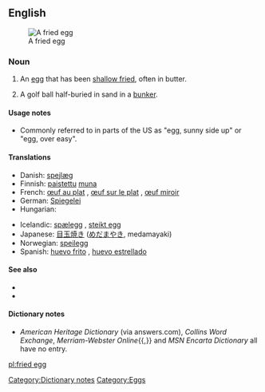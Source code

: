 ==English==
[[Image:Fried egg, sunny side up.jpg|thumb|A fried egg]]

===Noun===
{{en-noun|sg=[[fried]] [[egg]]}}

# An [[egg]] that has been [[shallow fry|shallow fried]], often in butter.
# {{golf}} A golf ball half-buried in sand in a [[bunker]].

====Usage notes====
* Commonly referred to in parts of the US as "egg, sunny side up" or "egg, over easy".

====Translations====
{{trans-top|egg that has been shallow fried}}
* Danish: [[spejlæg]] {{n}}
* Finnish: [[paistaa|paistettu]] [[muna]]
* French: [[œuf au plat]] {{m}}, [[œuf sur le plat]] {{m}}, [[œuf miroir]] {{m}}
* German: [[Spiegelei]] {{n}} {{italbrac|sunny side up}}
* Hungarian: {{t-|hu|tükörtojás}}
{{trans-mid}}
* Icelandic: [[spælegg]] {{n}}, [[steikt egg]] {{n}}
* Japanese: [[目玉焼き]] ([[めだまやき]], medamayaki)
* Norwegian: [[speilegg]] {{n}}
* Spanish: [[huevo frito]] {{m}}, [[huevo estrellado]] {{m}}
{{trans-bottom}}

====See also====
*{{pedialite}}
*{{commonslite}}

====Dictionary notes====
*''American Heritage Dictionary'' (via answers.com), ''Collins Word Exchange'', ''Merriam-Webster Online''{{,}} and ''MSN Encarta Dictionary'' all have no entry.

[[Category:Dictionary notes]]
[[Category:Eggs]]

[[pl:fried egg]]